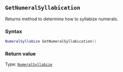 ::: {.minipage data-latex="{\textwidth}"}
## `GetNumeralSyllabication`

Returns method to determine how to syllabize numerals.

### Syntax {-}

``` .lua
NumeralSyllabize GetNumeralSyllabication()
```

### Return value {-}

Type: [`NumeralSyllabize`](#numeralsyllabize)
:::
